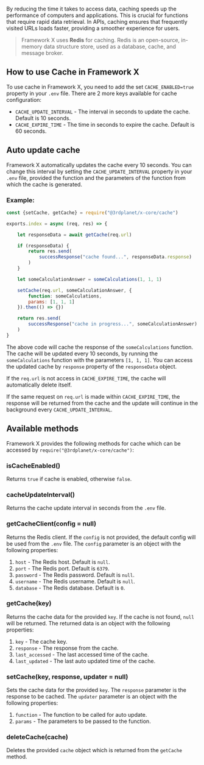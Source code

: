 
By reducing the time it takes to access data, caching speeds up the performance of computers and applications. This is crucial for functions that require rapid data retrieval. In APIs, caching ensures that frequently visited URLs loads faster, providing a smoother experience for users.

> Framework X uses **Redis** for caching. Redis is an open-source, in-memory data structure store, used as a database, cache, and message broker.

## How to use Cache in Framework X

To use cache in Framework X, you need to add the set `CACHE_ENABLED=true` property in your `.env` file.
There are 2 more keys available for cache configuration:

- `CACHE_UPDATE_INTERVAL` - The interval in seconds to update the cache. Default is 10 seconds.
- `CACHE_EXPIRE_TIME` - The time in seconds to expire the cache. Default is 60 seconds.

## Auto update cache

Framework X automatically updates the cache every 10 seconds. You can change this interval by setting the `CACHE_UPDATE_INTERVAL` property in your `.env` file, provided the function and the parameters of the function from which the cache is generated.

### Example:

```js
const {setCache, getCache} = require("@3rdplanet/x-core/cache")

exports.index = async (req, res) => {

    let responseData = await getCache(req.url)

    if (responseData) {
        return res.send(
            successResponse("cache found...", responseData.response)
        )
    }

    let someCalculationAnswer = someCalculations(1, 1, 1)

    setCache(req.url, someCalculationAnswer, {
        function: someCalculations,
        params: [1, 1, 1]
    }).then(() => {})

    return res.send(
        successResponse("cache in progress...", someCalculationAnswer)
    )
}

```
The above code will cache the response of the `someCalculations` function. The cache will be updated every 10 seconds, by running the `someCalculations` function with the parameters `[1, 1, 1]`. You can access the updated cache by `response` property of the `responseData` object.

If the `req.url` is not access in `CACHE_EXPIRE_TIME`, the cache will automatically delete itself.

If the same request on `req.url` is made within `CACHE_EXPIRE_TIME`, the response will be returned from the cache and the update will continue in the background every `CACHE_UPDATE_INTERVAL`.

## Available methods

Framework X provides the following methods for cache which can be accessed by `require("@3rdplanet/x-core/cache")`:

### isCacheEnabled()

Returns `true` if cache is enabled, otherwise `false`.

### cacheUpdateInterval()

Returns the cache update interval in seconds from the `.env` file.

### getCacheClient(config = null)

Returns the Redis client. If the `config` is not provided, the default config will be used from the `.env` file. The `config` parameter is an object with the following properties:
1. `host` - The Redis host. Default is `null`.
2. `port` - The Redis port. Default is `6379`.
3. `password` - The Redis password. Default is `null`.
4. `username` - The Redis username. Default is `null`.
5. `database` - The Redis database. Default is `0`.


### getCache(key)

Returns the cache data for the provided `key`. If the cache is not found, `null` will be returned. The returned data is an object with the following properties:

1. `key` - The cache key.
2. `response` - The response from the cache.
3. `last_accessed` - The last accessed time of the cache.
4. `last_updated` - The last auto updated time of the cache.


### setCache(key, response, updater = null)

Sets the cache data for the provided `key`. The `response` parameter is the response to be cached. The `updater` parameter is an object with the following properties:

1. `function` - The function to be called for auto update.
2. `params` - The parameters to be passed to the function.

### deleteCache(cache)

Deletes the provided `cache` object which is returned from the `getCache` method.




<Support/>